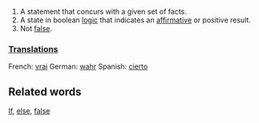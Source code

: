 #A statement that concurs with a given set of facts.
#A state in boolean [[logic]] that indicates an [[affirmative]] or positive result.
#Not [[false]].

===[[Translations]]===
French: [[vrai]]
German: [[wahr]]
Spanish: [[cierto]]

==Related words==
[[If]], [[else]], [[false]]